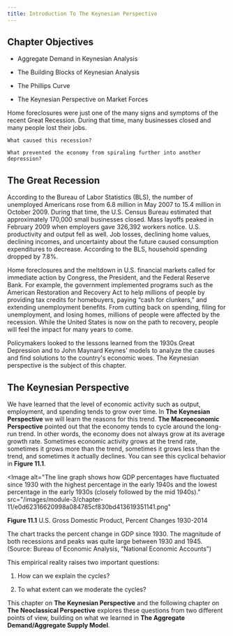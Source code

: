 ```yaml
---
title: Introduction To The Keynesian Perspective
---
```


## Chapter Objectives

<Info title='In this chapter, you will learn about:'>

- Aggregate Demand in Keynesian Analysis

- The Building Blocks of Keynesian Analysis

- The Phillips Curve

- The Keynesian Perspective on Market Forces

</Info>

<Callout>
    Home foreclosures were just one of the many signs and symptoms of the recent Great Recession. During that time, many businesses closed and many people lost their jobs.

    What caused this recession?

    What prevented the economy from spiraling further into another depression?

</Callout>

## The Great Recession

According to the Bureau of Labor Statistics (BLS), the number of unemployed Americans rose from 6.8 million in May 2007 to 15.4 million in October 2009. During that time, the U.S. Census Bureau estimated that approximately 170,000 small businesses closed. Mass layoffs peaked in February 2009 when employers gave 326,392 workers notice. U.S. productivity and output fell as well. Job losses, declining home values, declining incomes, and uncertainty about the future caused consumption expenditures to decrease. According to the BLS, household spending dropped by 7.8%.

Home foreclosures and the meltdown in U.S. financial markets called for immediate action by Congress, the President, and the Federal Reserve Bank. For example, the government implemented programs such as the American Restoration and Recovery Act to help millions of people by providing tax credits for homebuyers, paying “cash for clunkers,” and extending unemployment benefits. From cutting back on spending, filing for unemployment, and losing homes, millions of people were affected by the recession. While the United States is now on the path to recovery, people will feel the impact for many years to come.

Policymakers looked to the lessons learned from the 1930s Great Depression and to John Maynard Keynes' models to analyze the causes and find solutions to the country's economic woes. The Keynesian perspective is the subject of this chapter.

## The Keynesian Perspective

We have learned that the level of economic activity such as output, employment, and spending tends to grow over time. In **The Keynesian Perspective** we will learn the reasons for this trend. **The Macroeconomic Perspective** pointed out that the economy tends to cycle around the long-run trend. In other words, the economy does not always grow at its average growth rate. Sometimes economic activity grows at the trend rate, sometimes it grows more than the trend, sometimes it grows less than the trend, and sometimes it actually declines. You can see this cyclical behavior in **Figure 11.1**.

<Image
  alt="The line graph shows how GDP percentages have fluctuated since 1930 with the highest percentage in the early 1940s and the lowest percentage in the early 1930s (closely followed by the mid 1940s)."
  src="/images/module-3/chapter-11/e0d62316620998a084785cf830bd413619351141.png"
>
  **Figure 11.1** U.S. Gross Domestic Product, Percent Changes 1930-2014
</Image>

The chart tracks the percent change in GDP since 1930. The magnitude of both recessions and peaks was quite large between 1930 and 1945. (Source: Bureau of Economic Analysis, “National Economic Accounts”)

This empirical reality raises two important questions:

1. How can we explain the cycles?

2. To what extent can we moderate the cycles?

This chapter on **The Keynesian Perspective** and the following chapter on **The Neoclassical Perspective** explores these questions from two different points of view, building on what we learned in **The Aggregate Demand/Aggregate Supply Model**.
